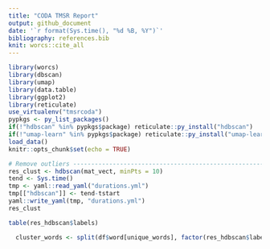 ```yaml
---
title: "CODA TMSR Report"
output: github_document
date: '`r format(Sys.time(), "%d %B, %Y")`'
bibliography: references.bib
knit: worcs::cite_all
---
```


```r
library(worcs)
library(dbscan)
library(umap)
library(data.table)
library(ggplot2)
library(reticulate)
use_virtualenv("tmsrcoda")
pypkgs <- py_list_packages()
if(!"hdbscan" %in% pypkgs$package) reticulate::py_install("hdbscan")
if(!"umap-learn" %in% pypkgs$package) reticulate::py_install("umap-learn")
load_data()
knitr::opts_chunk$set(echo = TRUE)
```

```r



# Remove outliers ---------------------------------------------------------
res_clust <- hdbscan(mat_vect, minPts = 10)
tend <- Sys.time()
tmp <- yaml::read_yaml("durations.yml")
tmp[["hdbscan"]] <- tend-tstart
yaml::write_yaml(tmp, "durations.yml")
res_clust

table(res_hdbscan$labels)

  cluster_words <- split(df$word[unique_words], factor(res_hdbscan$labels))

```

